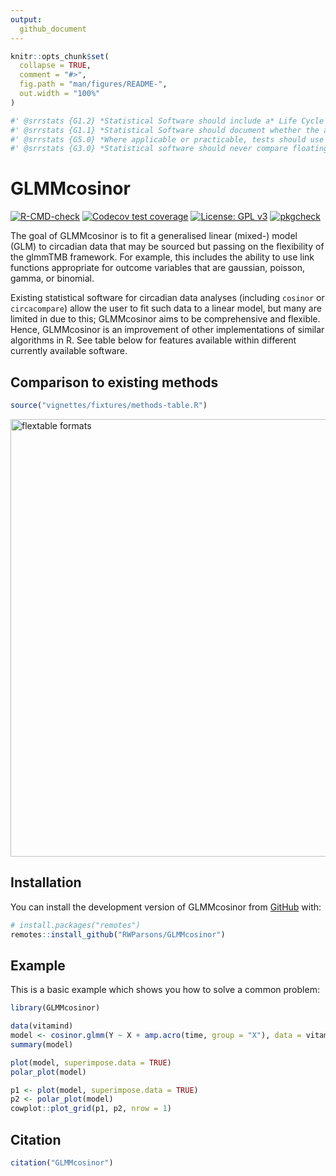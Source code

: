 ```yaml
---
output: 
  github_document
---
```


<!-- README.md is generated from README.Rmd. Please edit that file -->

```r
knitr::opts_chunk$set(
  collapse = TRUE,
  comment = "#>",
  fig.path = "man/figures/README-",
  out.width = "100%"
)
```

```r
#' @srrstats {G1.2} *Statistical Software should include a* Life Cycle Statement *describing current and anticipated future states of development.*
#' @srrstats {G1.1} *Statistical Software should document whether the algorithm(s) it implements are:* - *The first implementation of a novel algorithm*; or - *The first implementation within **R** of an algorithm which has previously been implemented in other languages or contexts*; or - *An improvement on other implementations of similar algorithms in **R***.
#' @srrstats {G5.0} *Where applicable or practicable, tests should use standard data sets with known properties (for example, the [NIST Standard Reference Datasets](https://www.itl.nist.gov/div898/strd/), or data sets provided by other widely-used R packages).*
#' @srrstats {G3.0} *Statistical software should never compare floating point numbers for equality. All numeric equality comparisons should either ensure that they are made between integers, or use appropriate tolerances for approximate equality.*


```


# GLMMcosinor

<!-- badges: start -->
[![R-CMD-check](https://github.com/RWParsons/GLMMcosinor/actions/workflows/R-CMD-check.yaml/badge.svg)](https://github.com/RWParsons/GLMMcosinor/actions/workflows/R-CMD-check.yaml)
[![Codecov test coverage](https://codecov.io/gh/RWParsons/GLMMcosinor/branch/main/graph/badge.svg)](https://app.codecov.io/gh/RWParsons/GLMMcosinor?branch=main)
[![License: GPL v3](https://img.shields.io/badge/License-GPLv3-blue.svg)](https://www.gnu.org/licenses/gpl-3.0)
[![pkgcheck](https://github.com/RWParsons/GLMMcosinor/workflows/pkgcheck/badge.svg)](https://github.com/RWParsons/GLMMcosinor/actions?query=workflow%3Apkgcheck)
<!-- badges: end -->


The goal of GLMMcosinor is to fit a generalised linear (mixed-) model (GLM) to circadian data that may be sourced but passing on the flexibility of the glmmTMB framework. For example, this includes the ability to use link functions appropriate for outcome variables that are gaussian, poisson, gamma, or binomial. 

Existing statistical software for circadian data analyses (including `cosinor` or `circacompare`) allow the user to fit such data to a linear model, but many are limited in due to this; GLMMcosinor aims to be comprehensive and flexible. Hence, GLMMcosinor is an improvement of other implementations of similar algorithms in R. See table below for features available within different currently available software.

## Comparison to existing methods

```r
source("vignettes/fixtures/methods-table.R")
```

<img src="man/figures/methods-table.png" width="700px" alt="flextable formats" align="center" /> 

## Installation

You can install the development version of GLMMcosinor from [GitHub](https://github.com/) with:

``` r
# install.packages("remotes")
remotes::install_github("RWParsons/GLMMcosinor")
```

## Example

This is a basic example which shows you how to solve a common problem:

```r
library(GLMMcosinor)
```


```r
data(vitamind)
model <- cosinor.glmm(Y ~ X + amp.acro(time, group = "X"), data = vitamind)
summary(model)
```

```r
plot(model, superimpose.data = TRUE)
polar_plot(model)
```

```r
p1 <- plot(model, superimpose.data = TRUE)
p2 <- polar_plot(model)
cowplot::plot_grid(p1, p2, nrow = 1)
```


## Citation

```r
citation("GLMMcosinor")
```
